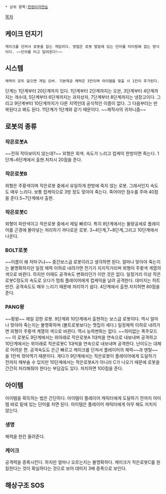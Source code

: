  * 상위 항목:[[한컴타자연습]]

[[목차]]


== 케이크 던지기 ==
 케이크를 던져서 로봇을 잡는 게임이다. 방법은 로봇 발밑에 있는 단어를 타이핑해 잡는 방식이다. ~~단어를 타고 달려온다!~~

== 시스템 ==
 체력이 모두 닳으면 게임 오버. 기본제공 체력은 3칸이며 아이템을 맞출 시 1칸이 추가된다.
단계는 1단계부터 20단계까지 있다. 1단계부터 2단계까지는 오븐, 3단계부터 4단계까지는 개수대, 5단계부터 6단계까지는 과자상자, 7단계부터 8단계까지는 냉장고이다. 그리고 9단계부터 10단계까지가 다른 지역인데 공식적인 이름이 없다.  그 다음부터는  반복된다고 봐도 된다. 11단계가 1단계와 같기 때문이다. ~~제작사의 귀차니즘~~

== 로봇의 종류 ==

=== 작은로봇A ===
~~전혀 작아보이지 않는데?~~ 외형은 회색. 속도가 느리고 컵케익 한방이면 죽는다. 1단계~6단계에서 출현.처치시 20점을 준다.

=== 작은로봇B ===
외형은 주황색이며 작은로봇 중에서 유일하게 한방에 죽지 않는 로봇. 그래서인지 속도도 매우 느리다. 보통 컵케익으로 3방 정도 맞아야 죽는다. 죽어야만 점수를 주며 40점을 준다.5~7단계에서 출현.

=== 작은로봇C ===
외형이 파란색이고 작은로봇 중에서 제일 빠르다. 특히 8단계에서는 물량공세로 플레이어를 곤경에 몰아넣는 처리하기 까다로운 로봇. 3~4단계,7~8단계,그리고 10단계에서 나온다.

=== BOLT로봇 ===
~~이름이 왜 저따구냐~~ 중간보스급 로봇이라고 생각하면 된다. 얼마나 맞아야 죽는지는 불명확하지만 일정 체력 이하로 내려가면 전기가 지지직거리며 외형이 주황색 계열의 색으로 바뀐다. 하지만 이때도 공격속도 변화라던가 이런 것은 없다. 일정거리 이상 작은로봇C정도의 속도로 오다가 멈춰 플레이어에게 컵케익을 날려 공격한다. 데미지는 하트 반칸. 공격속도도 매우 느리기 때문에 처리하기 쉽다. 4단계에서 출현.처치하면 80점을 준다.

=== PANG왕 ===
~~팡왕~~ 제일 강한 로봇. 9단계와 10단계에서 출현하는 보스급 로봇이다. 역시 얼마나 맞아야 죽는지는 불명확하며 (볼트로봇보다는 맷집이 세다.) 일정체력 이하로 내려가면 외형이 주황색 계열의 색으로 바뀐다. 역시 능력변화는 없다. ~~의미없는 폭주모드~~ 이 로봇도  9단계에서는 위아래로 작은로봇A 1대씩을 연속으로 내보내며 공격하고 10단계에서는 위아래로 작은로봇C 1대씩을 연속으로 내보내며 공격한다. 난이도는 대체로 어려운 편. 공격속도도 은근 빠르고 케이크를 던져서 플레이어의 체력~~과 멘탈~~을 1칸씩 깎아먹기 때문이다. 게다가 9단계에서는 작은로봇이 플레이어에게 도달하기 전까지 깨부술 수 있지만 10단계에서는 작은로봇A가 아니라 C가 나오기 때문에 로봇을 간간히 처리해줘야 한다는 부담감도 있다. 처치하면 100점을 준다.

== 아이템 ==
아이템을  획득하는 법은 간단하다. 아이템이 플레이어 캐릭터에게 도달하기 전까지 아이템 바로 밑에 있는 단어를 치면 된다. 아이템은 플레이어 캐릭터에게 아무 해도 끼치지 않는다.

=== 생명 ===
체력을 한칸 올려준다.

=== 케이크 ===
공격력을 증폭시킨다. 하지만 얼마나 오르는지는 불명확하다. 케이크가 작은로봇C를 원킬한다는 것이 확실하다는 것으로 보아 데미지 3배 증폭으로 보인다.

== 해상구조 SOS ==
